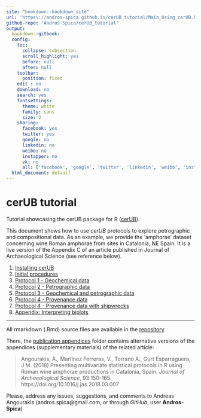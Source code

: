 ```yaml
---
site: "bookdown::bookdown_site"
url: 'https\://andros-spica.github.io/cerUB_tutorial/Main_Using_cerUB.html'
github-repo: "Andros-Spica/cerUB_tutorial"
output:
  bookdown::gitbook:
  config:
    toc:
      collapse: subsection
      scroll_highlight: yes
      before: null
      after: null
    toolbar:
      position: fixed
    edit : no
    download: no
    search: yes
    fontsettings:
      theme: white
      family: sans
      size: 2
    sharing:
      facebook: yes
      twitter: yes
      google: no
      linkedin: no
      weibo: no
      instapper: no
      vk: no
      all: ['facebook', 'google', 'twitter', 'linkedin', 'weibo', 'instapaper']
  html_document: defaulf
---
```


# cerUB tutorial {-}

Tutorial showcasing the cerUB package for R ([cerUB](https://github.com/Andros-Spica/cerUB)).

This document shows how to use *cerUB* protocols to explore petrographic and compositional data. As an example, we provide the 'amphorae' dataset concerning wine Roman amphorae from sites in Catalonia, NE Spain. It is a live version of the Appendix C of an article published in Journal of Archaeological Science (see reference below).

1. [Installing cerUB](#install)
2. [Initial procedures](#init)
3. [Protocol 1 - Geochemical data](#prot1)
4. [Protocol 2 - Petrographic data](#prot2)
5. [Protocol 3 - Geochemical and petrographic data](#prot3)
6. [Protocol 4 - Provenance data](#prot4)
7. [Protocol 4 - Provenance data with shipwrecks](#prot4_ship)
8. [Appendix: Interpreting biplots](#biplots)

---

All rmarkdown (.Rmd) source files are available in the [repository](https://github.com/Andros-Spica/cerUB_tutorial).

There, the [publication appendices](https://github.com/Andros-Spica/cerUB_tutorial/tree/master/publication_appendices) folder contains alternative versions of the appendices (supplementary materials) of the related article:

> Angourakis, A., Marti&#769;nez Ferreras, V., Torrano A., Gurt Esparraguera, J.M. (2018) Presenting multivariate statistical protocols in R using Roman wine amphorae productions in Catalonia, Spain. *Journal of Archaeological Science*, 93:150-165. https://doi.org/10.1016/j.jas.2018.03.007

Please, address any issues, suggestions, and comments to Andreas Angourakis (andros.spica@gmail.com, or through *GitHub*, user **Andros-Spica**)